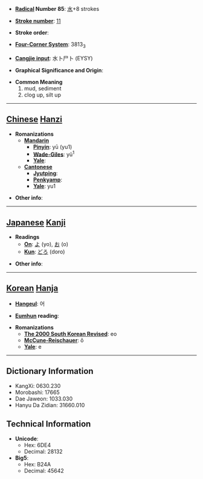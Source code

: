 * '''[[Wiktionary:Chinese radical index| Radical]] Number 85''': [[Wiktionary:Chinese radical index 水|水]]+8 strokes

* '''[[Wiktionary:Chinese total strokes index|Stroke number]]''': [[Wiktionary:Chinese total strokes index 11|11]]

* '''Stroke order''': 

* '''[[Wiktionary:Chinese four corner index|Four-Corner System]]''': 3813<sub>3</sub>

* '''[[Wiktionary:Chinese Cangjie index|Cangjie input]]''': 水卜尸卜 (EYSY)

* '''Graphical Significance and Origin''': 

* '''Common Meaning'''
*#mud, sediment
*# clog up, silt up


----

== [[Chinese]] [[Hanzi]] ==

* '''Romanizations'''
** '''[[Mandarin]]'''
*** '''[[Pinyin]]''': yū (yu1)
*** '''[[Wade-Giles]]''': yü<sup>1</sup>
*** '''[[Yale]]''': 
** '''[[Cantonese]]'''
*** '''[[Jyutping]]''':
*** '''[[Penkyamp]]''': 
*** '''[[Yale]]''': yu1

* '''Other info''': 

----

== [[Japanese]] [[Kanji]] ==

* '''Readings'''
** '''[[On]]''': [[よ]] (yo), [[お]] (o)
** '''[[Kun]]''': [[どろ]] (doro)

* '''Other info''':  

----

== [[Korean]] [[Hanja]] ==

* '''[[Hangeul]]''': 어

* '''[[Eumhun]] reading''': 

* '''Romanizations'''
** '''[[The 2000 South Korean Revised Romanization|The 2000 South Korean Revised]]''': eo
** '''[[McCune-Reischauer]]''': ŏ
** '''[[Yale]]''': e

----

== Dictionary Information ==

* KangXi: 0630.230
* Morobashi: 17665
* Dae Jaweon: 1033.030
* Hanyu Da Zidian: 31660.010

== Technical Information ==

* '''Unicode''':
** Hex: 6DE4
** Decimal: 28132
* '''Big5''':
** Hex: B24A
** Decimal: 45642